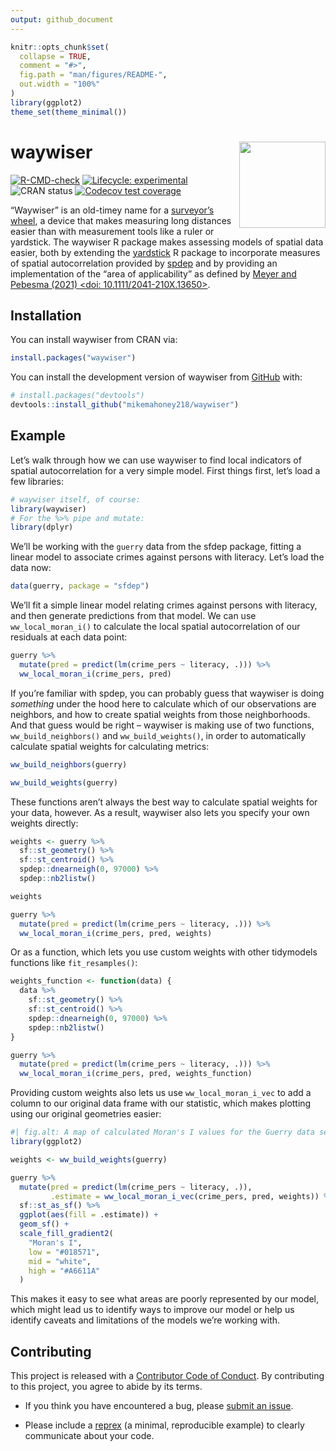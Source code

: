 ```yaml
---
output: github_document
---
```


<!-- README.md is generated from README.Rmd. Please edit that file -->

```r
knitr::opts_chunk$set(
  collapse = TRUE,
  comment = "#>",
  fig.path = "man/figures/README-",
  out.width = "100%"
)
library(ggplot2)
theme_set(theme_minimal())
```

# waywiser <a href="https://mikemahoney218.github.io/waywiser/"><img src="man/figures/logo.png" align="right" height="138" /></a>

<!-- badges: start -->
[![R-CMD-check](https://github.com/mikemahoney218/waywiser/actions/workflows/R-CMD-check.yaml/badge.svg)](https://github.com/mikemahoney218/waywiser/actions/workflows/R-CMD-check.yaml)
[![Lifecycle: experimental](https://img.shields.io/badge/lifecycle-experimental-orange.svg)](https://lifecycle.r-lib.org/articles/stages.html#experimental)
![CRAN status](https://www.r-pkg.org/badges/version/waywiser)
[![Codecov test coverage](https://codecov.io/gh/mikemahoney218/waywiser/branch/main/graph/badge.svg)](https://app.codecov.io/gh/mikemahoney218/waywiser?branch=main)
<!-- badges: end -->

"Waywiser" is an old-timey name for a [surveyor's wheel](https://en.wikipedia.org/wiki/Surveyor%27s_wheel), a device that makes measuring long distances easier than with measurement tools like a ruler or yardstick. The waywiser R package makes assessing models of spatial data easier, both by
extending the [yardstick](https://yardstick.tidymodels.org/) R package to 
incorporate measures of spatial autocorrelation provided by [spdep](https://cran.r-project.org/package=spdep) and by providing an 
implementation of the "area of applicability" as defined by
[Meyer and Pebesma (2021) <doi: 10.1111/2041-210X.13650>](https://besjournals.onlinelibrary.wiley.com/doi/10.1111/2041-210X.13650).

## Installation

You can install waywiser from CRAN via:

```r
install.packages("waywiser")
```


You can install the development version of waywiser from [GitHub](https://github.com/) with:

``` r
# install.packages("devtools")
devtools::install_github("mikemahoney218/waywiser")
```

## Example

Let's walk through how we can use waywiser to find local indicators of spatial autocorrelation for a very simple model. First things first, let's load a few libraries:

```r
# waywiser itself, of course:
library(waywiser)
# For the %>% pipe and mutate:
library(dplyr)
```

We'll be working with the `guerry` data from the sfdep package, fitting a linear model to associate crimes against persons with literacy. Let's load the data now:

```r
data(guerry, package = "sfdep")
```

We'll fit a simple linear model relating crimes against persons with literacy, and then generate predictions from that model. We can use `ww_local_moran_i()` to calculate the local spatial autocorrelation of our residuals at each data point:

```r
guerry %>%
  mutate(pred = predict(lm(crime_pers ~ literacy, .))) %>% 
  ww_local_moran_i(crime_pers, pred)
```

If you're familiar with spdep, you can probably guess that waywiser is doing _something_ under the hood here to calculate which of our observations are neighbors, and how to create spatial weights from those neighborhoods. And that guess would be right -- waywiser is making use of two functions, `ww_build_neighbors()` and `ww_build_weights()`, in order to automatically calculate spatial weights for calculating metrics:

```r
ww_build_neighbors(guerry)

ww_build_weights(guerry)
```

These functions aren't always the best way to calculate spatial weights for your data, however. As a result, waywiser also lets you specify your own weights directly:

```r
weights <- guerry %>%
  sf::st_geometry() %>%
  sf::st_centroid() %>%
  spdep::dnearneigh(0, 97000) %>%
  spdep::nb2listw()

weights

guerry %>%
  mutate(pred = predict(lm(crime_pers ~ literacy, .))) %>% 
  ww_local_moran_i(crime_pers, pred, weights)
```

Or as a function, which lets you use custom weights with other tidymodels functions like `fit_resamples()`:

```r
weights_function <- function(data) {
  data %>%
    sf::st_geometry() %>%
    sf::st_centroid() %>%
    spdep::dnearneigh(0, 97000) %>%
    spdep::nb2listw()
} 

guerry %>%
  mutate(pred = predict(lm(crime_pers ~ literacy, .))) %>% 
  ww_local_moran_i(crime_pers, pred, weights_function)
```


Providing custom weights also lets us use `ww_local_moran_i_vec` to add a column to our original data frame with our statistic, which makes plotting using our original geometries easier:

```r
#| fig.alt: A map of calculated Moran's I values for the Guerry data set.
library(ggplot2)

weights <- ww_build_weights(guerry)

guerry %>%
  mutate(pred = predict(lm(crime_pers ~ literacy, .)),
         .estimate = ww_local_moran_i_vec(crime_pers, pred, weights)) %>% 
  sf::st_as_sf() %>% 
  ggplot(aes(fill = .estimate)) +
  geom_sf() + 
  scale_fill_gradient2(
    "Moran's I", 
    low = "#018571", 
    mid = "white", 
    high = "#A6611A"
  )
```

This makes it easy to see what areas are poorly represented by our model, which might lead us to identify ways to improve our model or help us identify caveats and limitations of the models we're working with.

## Contributing

This project is released with a [Contributor Code of Conduct](https://contributor-covenant.org/version/2/1/CODE_OF_CONDUCT.html). By contributing to this project, you agree to abide by its terms.

- If you think you have encountered a bug, please [submit an issue](https://github.com/mikemahoney218/waywiser).

- Please include a [reprex](https://reprex.tidyverse.org/articles/articles/learn-reprex.html) (a minimal, reproducible example) to clearly communicate about your code.
